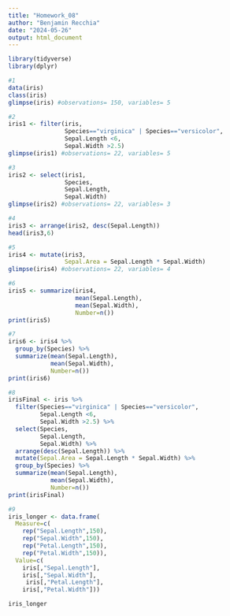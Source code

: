 ```yaml
---
title: "Homework_08"
author: "Benjamin Recchia"
date: "2024-05-26"
output: html_document
---
```


```r
library(tidyverse)
library(dplyr)

#1
data(iris)
class(iris)
glimpse(iris) #observations= 150, variables= 5

#2
iris1 <- filter(iris,
                Species=="virginica" | Species=="versicolor",
                Sepal.Length <6,
                Sepal.Width >2.5)
glimpse(iris1) #observations= 22, variables= 5

#3
iris2 <- select(iris1, 
                Species, 
                Sepal.Length, 
                Sepal.Width)
glimpse(iris2) #observations= 22, variables= 3

#4
iris3 <- arrange(iris2, desc(Sepal.Length))
head(iris3,6)

#5
iris4 <- mutate(iris3,
                Sepal.Area = Sepal.Length * Sepal.Width)
glimpse(iris4) #observations= 22, variables= 4

#6
iris5 <- summarize(iris4,
                   mean(Sepal.Length),
                   mean(Sepal.Width),
                   Number=n())
print(iris5)

#7
iris6 <- iris4 %>%
  group_by(Species) %>%
  summarize(mean(Sepal.Length),
            mean(Sepal.Width),
            Number=n())
print(iris6)

#8
irisFinal <- iris %>%
  filter(Species=="virginica" | Species=="versicolor",
         Sepal.Length <6,
         Sepal.Width >2.5) %>%
  select(Species,
         Sepal.Length,
         Sepal.Width) %>%
  arrange(desc(Sepal.Length)) %>%
  mutate(Sepal.Area = Sepal.Length * Sepal.Width) %>%
  group_by(Species) %>%
  summarize(mean(Sepal.Length),
            mean(Sepal.Width),
            Number=n())
print(irisFinal)

#9
iris_longer <- data.frame(
  Measure=c(
    rep("Sepal.Length",150),
    rep("Sepal.Width",150),
    rep("Petal.Length",150),
    rep("Petal.Width",150)),
  Value=c(
    iris[,"Sepal.Length"],
    iris[,"Sepal.Width"],
     iris[,"Petal.Length"],
    iris[,"Petal.Width"]))

iris_longer

```
